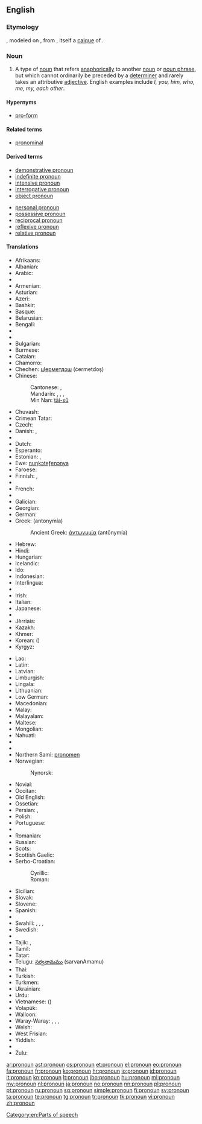 ==English==
{{wikipedia}}

===Etymology===
{{prefix|pro|noun}}, modeled on {{etyl|frm|en}} {{term|pronom|lang=frm}}, from {{etyl|la|en}} {{term|pronomen|lang=la}}, itself a [[calque]] of {{etyl|grc|en}} {{term|ἀντωνυμία|tr=antōnumia|lang=grc|sc=polytonic}}.

===Noun===
{{en-noun}}

# {{context|grammar|lang=en}} A type of [[noun]] that refers [[anaphora|anaphorically]] to another [[noun]] or [[noun phrase]], but which cannot ordinarily be preceded by a [[determiner]] and rarely takes an attributive [[adjective]]. English examples include ''I, you, him, who, me, my, each other''.

====Hypernyms====
* [[pro-form]]

====Related terms====
* [[pronominal]]

====Derived terms====
{{top2}}
* [[demonstrative pronoun]]
* [[indefinite pronoun]]
* [[intensive pronoun]]
* [[interrogative pronoun]]
* [[object pronoun]]
{{mid2}}
* [[personal pronoun]]
* [[possessive pronoun]]
* [[reciprocal pronoun]]
* [[reflexive pronoun]]
* [[relative pronoun]]
{{bottom}}

====Translations====
{{trans-top|pronoun}}
* Afrikaans: {{t+|af|voornaamwoord}}
* Albanian: {{t+|sq|përemri|m}}
* Arabic: {{t+|ar|ضمير|m|tr=ḍamīr|sc=Arab}}
* {{trreq|an}}
* Armenian: {{t-|hy|դերանուն|tr=deranun}}
* Asturian: {{t+|ast|pronome}}
* Azeri: {{t-|az|əvəzlik}}
* Bashkir: {{tø|ba|алмаш|tr=almaš|sc=Cyrl}}
* Basque: {{t-|eu|izenordain}}
* Belarusian: {{t-|be|займеннік|m|tr=zajménnik|sc=Cyrl}}
* Bengali: {{t-|bn|সর্বনাম|tr=sawrbonam|sc=Beng}}
* {{trreq|bpy}}
* {{trreq|br}}
* Bulgarian: {{t+|bg|местоимение|n|tr=mestoiménie}}
* Burmese: {{t+|my|နာမ်စား|sc=Mymr|tr=nanza:}}
* Catalan: {{t+|ca|pronom|m}}
* Chamorro: {{t-|ch|klå'an}}
* Chechen: [[цIерметдош]] (ċermetdoş)
* Chinese:
*: Cantonese: {{tø|yue|代詞|sc=Hani}}, {{tø|yue|代词|tr=doi6 ci4|sc=Hani}}
*: Mandarin: {{t|cmn|代詞|sc=Hani}}, {{t-|cmn|代词|tr=dàicí|sc=Hani}}, {{t|cmn|代名詞|sc=Hani}}, {{t|cmn|代名词|tr=dàimíngcí|sc=Hani}}
*: Min Nan: [[tāi-sû]]
* Chuvash: {{tø|cv|местоимени|sc=Cyrl}}
* Crimean Tatar: {{tø|crh|zamir}}
* Czech: {{t+|cs|zájmeno|n}}
* Danish: {{t+|da|pronomen}}, {{t+|da|stedord}}
* {{trreq|dv}}
* Dutch: {{t+|nl|voornaamwoord|n}}
* Esperanto: {{t-|eo|pronomo}}
* Estonian: {{t-|et|asesõna}}, {{t+|et|pronoomen}}
* Ewe: [[nuŋkɔteƒenɔnya]]
* Faroese: {{t-|fo|fornavn|c}}
* Finnish: {{t+|fi|asemo}}, {{t+|fi|pronomini}}
* {{trreq|frp}}
* French: {{t+|fr|pronom|m}}
* {{trreq|fur}}
* Galician: {{t+|gl|pronome}}
* Georgian: {{t-|ka|ნაცვალსახელი|tr=natsvalsaxeli|sc=Geor}}
* German: {{t+|de|Pronomen|n}}
* Greek: {{t+|el|αντωνυμία|f}} (antonymía)
*: Ancient Greek: [[ἀντωνυμία]] (antōnymía) {{f}}
* Hebrew: {{t+|he|כינוי גוף|m|tr=kinoi guf}}
* Hindi: {{t-|hi|सर्वनाम|m|tr=sarvnām|sc=Deva}}
* Hungarian: {{t+|hu|névmás}}
* Icelandic: {{t+|is|fornafn|n}}
* Ido: {{t+|io|pronomo}}
* Indonesian: {{t+|id|pronomina}}
* Interlingua: {{t-|ia|pronomine}}
* {{trreq|ie}}
* Irish: {{t+|ga|forainm|m}}
* Italian: {{t+|it|pronome|m}}
* Japanese: {{t+|ja|代名詞|tr=だいめいし, daimeishi|sc=Jpan}}
* {{trreq|jv}}
* Jèrriais: {{tø|roa-jer|pronom|m}}
* Kazakh: {{t|kk|есімдік|tr=esimdik|sc=Cyrl}}
* Khmer: {{t+|km|សព្វនាម|tr=sɑp niem|sc=Khmr}}
* Korean: {{t+|ko|대명사|tr=daemyeongsa|sc=Kore}} ({{t+|ko|代名詞|sc=Kore}})
* Kyrgyz: {{t-|ky|жактама|tr=caktama|sc=Cyrl}}
{{trans-mid}}
* Lao: {{t-|lo|ສັບພະນາມ|tr=sáp pʰā náːm|sc=Laoo}}
* Latin: {{t-|la|pronomen|n|alt=prōnōmen}}
* Latvian: {{t+|lv|vietniekvārds|m}}
* Limburgish: {{t-|li|veurnaamwaord|n}}
* Lingala: {{t-|ln|likitana}}
* Lithuanian: {{t+|lt|įvardis|m}}
* Low German: {{t-|nds|pronomen}}
* Macedonian: {{t-|mk|заменка|f|tr=zámenka}}
* Malay: {{t-|ms|kata ganti diri}}
* Malayalam: {{t-|ml|സര്‍വ്വനാമം|sc=Mlym}}
* Maltese: {{t+|mt|pronom|m}}
* Mongolian: {{t-|mn|төлөөний нэр|tr=tölöönij ner|sc=Cyrl}}
* Nahuatl: {{t-|nah|tlācatōcāitl}}
* {{trreq|ne}}
* {{trreq|new}}
* Northern Sami: [[pronomen#Northern Sami|pronomen]]
* Norwegian: {{t+|no|pronomen}}
*: Nynorsk: {{t+|no|pronomen}}
* Novial: {{tø|nov|pronomine}}
* Occitan: {{t-|oc|pronom|m}}
* Old English: {{t-|ang|binama|m|alt=bīnama}}
* Ossetian: {{tø|os|номивӕг|tr=nomivæg|sc=Cyrl}}
* Persian: {{t+|fa|ضمیر|tr=zamir|sc=fa-Arab}}, {{t-|fa|پیشنام|tr=pišnâm|sc=fa-Arab}}
* Polish: {{t+|pl|zaimek|m}}
* Portuguese: {{t+|pt|pronome|m}}
* {{trreq|qu}}
* Romanian: {{t+|ro|pronume|n}}
* Russian: {{t+|ru|местоимение|n|tr=mestoiménije}}
* Scots: {{tø|sco|pronoun}}
* Scottish Gaelic: {{t-|gd|riochdair}}
* Serbo-Croatian:
*: Cyrillic: {{t-|sh|заменица|f|sc=Cyrl}}
*: Roman: {{t-|sh|zamenica|f}}
* Sicilian: {{t+|scn|prunomu|m}}
* Slovak: {{t-|sk|zámeno|n}}
* Slovene: {{t+|sl|zaimek|m|alt=zaímek}}
* Spanish: {{t+|es|pronombre|m}}
* {{trreq|su}}
* Swahili: {{t-|sw|dhamiri}}, {{t-|sw|kijina}}, {{t-|sw|kiwakilishi}}, {{t+|sw|kitenzi jina}}
* Swedish: {{t+|sv|pronomen|n}}
* {{trreq|tl}}
* Tajik: {{t+|tg|ҷонишин|tr=jonišin|sc=Cyrl}}, {{t-|tg|замир‍|tr=zamir|sc=Cyrl}}
* Tamil: {{t+|ta|பெயர்ச்சொல்|tr=peyar-c-col}}
* Tatar: {{t+|tt|алмашлык|tr=almaşlık|sc=Cyrl}}
* Telugu: [[సర్వనామము]] (sarvanAmamu)
* Thai: {{t+|th|คำสรรพนาม|tr=kam sàp naam|sc=Thai}}
* Turkish: {{t+|tr|zamir}}
* Turkmen: {{t+|tk|çalyşma}}
* Ukrainian: {{t-|uk|займенник|m|tr=zajménnyk|sc=Cyrl}}
* Urdu: {{t-|ur|سرونام|m|tr=sarvnām|sc=ur-Arab}}
* Vietnamese: {{t-|vi|đại từ}} ({{t-|vi|代詞}})
* Volapük: {{t+|vo|pönop}}
* Walloon: {{t+|wa|prono}}
* Waray-Waray: {{tø|war|imbesngaran}}, {{tø|war|taligngaran}}, {{tø|war|talingaran}}, {{tø|war|talingáran}}
* Welsh: {{t-|cy|rhagenw|m}}
* West Frisian: {{t+|fy|foarnamwurd|n}}
* Yiddish: {{t-|yi|פּראָנאָם|n|tr=pronom}}
* {{trreq|zza}}
* Zulu: {{t-|zu|isabizwana|c7|c8}}
{{trans-bottom}}

[[Category:en:Parts of speech]]

[[ar:pronoun]]
[[ast:pronoun]]
[[cs:pronoun]]
[[et:pronoun]]
[[el:pronoun]]
[[eo:pronoun]]
[[fa:pronoun]]
[[fr:pronoun]]
[[ko:pronoun]]
[[hr:pronoun]]
[[io:pronoun]]
[[id:pronoun]]
[[it:pronoun]]
[[kn:pronoun]]
[[lt:pronoun]]
[[jbo:pronoun]]
[[hu:pronoun]]
[[ml:pronoun]]
[[my:pronoun]]
[[nl:pronoun]]
[[ja:pronoun]]
[[no:pronoun]]
[[nn:pronoun]]
[[pl:pronoun]]
[[pt:pronoun]]
[[ru:pronoun]]
[[sq:pronoun]]
[[simple:pronoun]]
[[fi:pronoun]]
[[sv:pronoun]]
[[ta:pronoun]]
[[te:pronoun]]
[[tg:pronoun]]
[[tr:pronoun]]
[[tk:pronoun]]
[[vi:pronoun]]
[[zh:pronoun]]